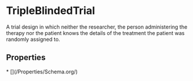   
# TripleBlindedTrial

A trial design in which neither the researcher, the person administering the therapy nor the patient knows the details of the treatment the patient was randomly assigned to.

## Properties

<Grid>
* [](/Properties/Schema.org/)
</Grid>


